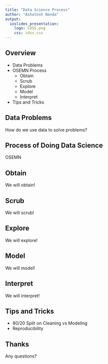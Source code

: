 ```yaml
---
title: "Data Science Process"
author: "Ashutosh Nanda"
output:
  ioslides_presentation:
    logo: CDSS.png
    css: cdss.css
---
```


## Overview

- Data Problems
- OSEMN Process
    +  Obtain
    +  Scrub
    +  Explore
    +  Model
    +  Interpret
- Tips and Tricks

## Data Problems

How do we use data to solve problems?

## Process of Doing Data Science

OSEMN

## Obtain 

We will obtain!

## Scrub 

We will scrub!

## Explore 

We will explore!

## Model 

We will model!

## Interpret

We will interpret!

## Tips and Tricks

- 80/20 Split on Cleaning vs Modeling
- Reproducibility

## Thanks

Any questions?